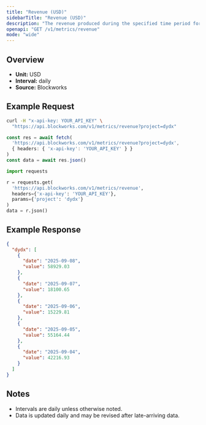 ```yaml
---
title: "Revenue (USD)"
sidebarTitle: "Revenue (USD)"
description: "The revenue produced during the specified time period for given project."
openapi: "GET /v1/metrics/revenue"
mode: "wide"
---
```


## Overview

- **Unit:** USD
- **Interval:** daily
- **Source:** Blockworks

## Example Request

<CodeGroup>

```bash cURL
curl -H "x-api-key: YOUR_API_KEY" \
  "https://api.blockworks.com/v1/metrics/revenue?project=dydx"
```

```typescript TypeScript
const res = await fetch(
  'https://api.blockworks.com/v1/metrics/revenue?project=dydx',
  { headers: { 'x-api-key': 'YOUR_API_KEY' } }
)
const data = await res.json()
```

```python Python
import requests

r = requests.get(
  'https://api.blockworks.com/v1/metrics/revenue',
  headers={'x-api-key': 'YOUR_API_KEY'},
  params={'project': 'dydx'}
)
data = r.json()
```

</CodeGroup>

## Example Response

```json
{
  "dydx": [
    {
      "date": "2025-09-08",
      "value": 58929.03
    },
    {
      "date": "2025-09-07",
      "value": 18100.65
    },
    {
      "date": "2025-09-06",
      "value": 15229.81
    },
    {
      "date": "2025-09-05",
      "value": 55164.44
    },
    {
      "date": "2025-09-04",
      "value": 42216.93
    }
  ]
}
```

## Notes
- Intervals are daily unless otherwise noted.
- Data is updated daily and may be revised after late-arriving data.
